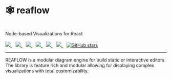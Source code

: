 
<Meta title="Docs/Introduction" />

<div style={{ margin: '0 auto', maxWidth: '600px', color: 'white', textAlign: 'center' }}>
  <h1>🕸 reaflow</h1>
  <br />
  Node-based Visualizations for React
  <br /><br />
  <a href="https://github.com/reaviz/reaflow/workflows/build/">
    <img src="https://github.com/reaviz/reaflow/workflows/build/badge.svg?branch=master" />
  </a>&nbsp;&nbsp;
  <a href="https://npm.im/reaflow">
    <img src="https://img.shields.io/npm/v/reaflow.svg" />
  </a>&nbsp;&nbsp;
  <a href="https://npm.im/reaflow">
    <img src="https://badgen.net/npm/dw/reaflow" />
  </a>&nbsp;&nbsp;
  <a href="https://github.com/reaviz/reaflow/blob/master/LICENSE">
    <img src="https://badgen.now.sh/badge/license/apache2" />
  </a>&nbsp;&nbsp;
  <a href="https://bundlephobia.com/result?p=reaflow">
    <img src="https://badgen.net/bundlephobia/minzip/reaflow" />
  </a>&nbsp;&nbsp;
  <a href="https://discord.gg/Jt4YBq5e">
    <img src="https://img.shields.io/discord/773948315037073409?label=discord" />
  </a>&nbsp;&nbsp;
  <a href="https://github.com/reaviz/reaviz">
    <img alt="GitHub stars" src="https://img.shields.io/github/stars/reaviz/reaviz?style=social" />
  </a>

  ---

  REAFLOW is a modular diagram engine for build static or interactive editors.
  The library is feature rich and modular allowing for displaying complex
  visualizations with total customizability.
</div>
